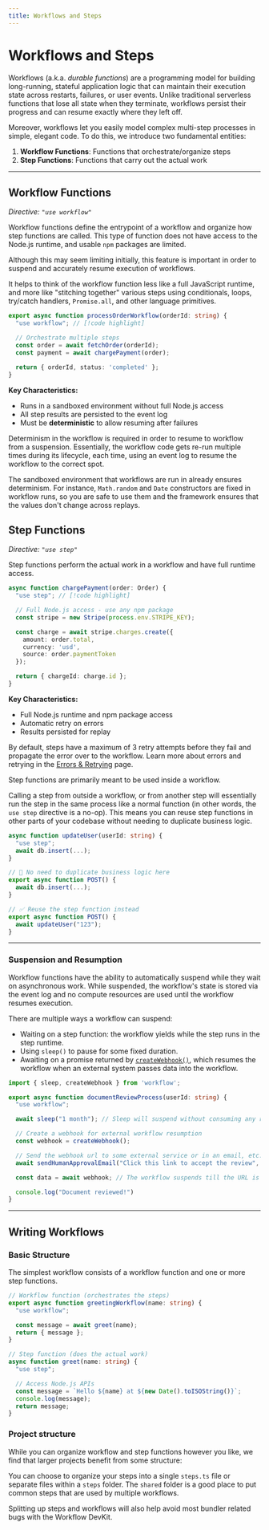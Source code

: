 ```yaml
---
title: Workflows and Steps
---
```



# Workflows and Steps

Workflows (a.k.a. *durable functions*) are a programming model for building long-running, stateful application logic that can maintain their execution state across restarts, failures, or user events. Unlike traditional serverless functions that lose all state when they terminate, workflows persist their progress and can resume exactly where they left off.

Moreover, workflows let you easily model complex multi-step processes in simple, elegant code. To do this, we introduce two fundamental entities:

1. **Workflow Functions**: Functions that orchestrate/organize steps
2. **Step Functions**: Functions that carry out the actual work

---

## Workflow Functions

*Directive: `"use workflow"`*

Workflow functions define the entrypoint of a workflow and organize how step functions are called. This type of function does not have access to the Node.js runtime, and usable `npm` packages are limited.

Although this may seem limiting initially, this feature is important in order to suspend and accurately resume execution of workflows.

It helps to think of the workflow function less like a full JavaScript runtime, and more like "stitching together" various steps using conditionals, loops, try/catch handlers, `Promise.all`, and other language primitives.

```typescript lineNumbers
export async function processOrderWorkflow(orderId: string) {
  "use workflow"; // [!code highlight]

  // Orchestrate multiple steps
  const order = await fetchOrder(orderId);
  const payment = await chargePayment(order);

  return { orderId, status: 'completed' };
}
```

**Key Characteristics:**

- Runs in a sandboxed environment without full Node.js access
- All step results are persisted to the event log
- Must be **deterministic** to allow resuming after failures

Determinism in the workflow is required in order to resume to workflow from a suspension. Essentially, the workflow code gets re-run multiple times during its lifecycle,
each time, using an event log to resume the workflow to the correct spot.

The sandboxed environment that workflows are run in already ensures determinism. For instance, `Math.random` and `Date` constructors are fixed in workflow runs, so you are safe to use them and the framework ensures that the values don't change across replays.

## Step Functions

*Directive: `"use step"`*

Step functions perform the actual work in a workflow and have full runtime access.

```typescript lineNumbers
async function chargePayment(order: Order) {
  "use step"; // [!code highlight]

  // Full Node.js access - use any npm package
  const stripe = new Stripe(process.env.STRIPE_KEY);

  const charge = await stripe.charges.create({
    amount: order.total,
    currency: 'usd',
    source: order.paymentToken
  });

  return { chargeId: charge.id };
}
```

**Key Characteristics:**

- Full Node.js runtime and npm package access
- Automatic retry on errors
- Results persisted for replay

By default, steps have a maximum of 3 retry attempts before they fail and propagate the error over to the workflow. Learn more about errors and retrying in the [Errors & Retrying](/docs/foundations/errors-and-retries) page.

<Callout type="info">
Step functions are primarily meant to be used inside a workflow.
</Callout>

Calling a step from outside a workflow, or from another step will essentially run the step in the same process like a normal function (in other words, the `use step` directive is a no-op). This means you can reuse step functions in other parts of your codebase without needing to duplicate business logic.


```typescript lineNumbers
async function updateUser(userId: string) {
  "use step";
  await db.insert(...);
}

// 🚫 No need to duplicate business logic here
export async function POST() {
  await db.insert(...);
}

// ✅ Reuse the step function instead
export async function POST() {
  await updateUser("123");
}
```

---

### Suspension and Resumption

Workflow functions have the ability to automatically suspend while they wait on asynchronous work. While suspended, the workflow's state is stored via the event log and no compute resources are used until the workflow resumes execution.

There are multiple ways a workflow can suspend:

- Waiting on a step function: the workflow yields while the step runs in the step runtime.
- Using `sleep()` to pause for some fixed duration.
- Awaiting on a promise returned by [`createWebhook()`](/docs/api-reference/workflow/create-webhook), which resumes the workflow when an external system passes data into the workflow.

```typescript lineNumbers
import { sleep, createWebhook } from 'workflow';

export async function documentReviewProcess(userId: string) {
  "use workflow";

  await sleep("1 month"); // Sleep will suspend without consuming any resources [!code highlight]

  // Create a webhook for external workflow resumption
  const webhook = createWebhook();

  // Send the webhook url to some external service or in an email, etc.
  await sendHumanApprovalEmail("Click this link to accept the review", webhook.url)

  const data = await webhook; // The workflow suspends till the URL is resumed [!code highlight]

  console.log("Document reviewed!")
}
```

---

## Writing Workflows

### Basic Structure

The simplest workflow consists of a workflow function and one or more step functions.

```typescript lineNumbers
// Workflow function (orchestrates the steps)
export async function greetingWorkflow(name: string) {
  "use workflow";

  const message = await greet(name);
  return { message };
}

// Step function (does the actual work)
async function greet(name: string) {
  "use step";

  // Access Node.js APIs
  const message = `Hello ${name} at ${new Date().toISOString()}`;
  console.log(message);
  return message;
}
```

### Project structure

While you can organize workflow and step functions however you like, we find that larger projects benefit from some structure:
<Files>
  <Folder name="workflows" defaultOpen disabled>
    <Folder name="userOnboarding" defaultOpen disabled>
      <File name="index.ts" />
      <File name="steps.ts" />
    </Folder>
    <Folder name="aiVideoGeneration" defaultOpen disabled>
      <File name="index.ts" />
      <Folder name="steps" defaultOpen disabled>
        <File name="transcribeUpload.ts" />
        <File name="generateVideo.ts" />
        <File name="notifyUser.ts" />
      </Folder>
    </Folder>
    <Folder name="shared" defaultOpen disabled>
      <File name="validateInput.ts" />
      <File name="logActivity.ts" />
    </Folder>
  </Folder>
</Files>

You can choose to organize your steps into a single `steps.ts` file or separate files within a `steps` folder. The `shared` folder is a good place to put common steps that are used by multiple workflows.

<Callout type="info">
Splitting up steps and workflows will also help avoid most bundler related bugs with the Workflow DevKit.
</Callout>
